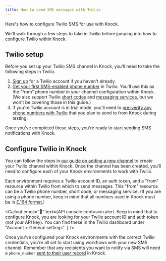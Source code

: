 ```yaml
---
title: How to send SMS messages with Twilio
---
```



Here's how to configure Twilio SMS for use with Knock. 

We'll walk through a few steps to take in Twilio before jumping into how to configure Twilio within Knock. 

## Twilio setup

Before you set up your Twilio SMS channel in Knock, you'll need to take the following steps in Twilio. 

1. [Sign up](https://www.twilio.com/try-twilio) for a Twilio account if you haven't already. 
2. [Get your first SMS-enabled phone number](https://www.twilio.com/docs/usage/tutorials/how-to-use-your-free-trial-account#get-your-first-twilio-phone-number) in Twilio. You'll use this as the "from" phone number in your channel configuration within Knock. (We also support Twilio [short codes](https://www.twilio.com/sms/short-codes) and [messaging services](https://www.twilio.com/docs/messaging/services), but we won't be covering those in this guide.)
3. If you're Twilio account is in trial mode, you'll need to [pre-verify any phone numbers with Twilio](https://www.twilio.com/docs/usage/tutorials/how-to-use-your-free-trial-account#verify-your-personal-phone-number) that you plan to send to from Knock during testing. 

Once you've completed those steps, you're ready to start sending SMS notifications with Knock. 

## Configure Twilio in Knock

You can follow the steps in [our guide on adding a new channel](https://www.notion.so/Adding-your-first-channel-fa911d650cd84b059f69b08302990a10) to create your Twilio channel within Knock. Once the channel has been created, you'll need to configure each of your Knock environments to work with Twilio. 

Each environment requires a Twilio account ID, an auth token, and a "from" resource within Twilio from which to send messages. This "from" resource can be a Twilio phone number, short code, or messaging service. (If you are using a phone number, keep in mind that all numbers used in Knock must be in [E.164 format](https://www.twilio.com/docs/glossary/what-e164).)

<Callout 
  emoji="🔦" 
  text={<span><span className="font-bold">API console confusion alert.</span> Keep in mind that to configure Knock, you are looking for your Twilio account ID and auth token (not your API key). You can find these in the Twilio dashboard under "Account > General settings".
  </span>
  }
/>

Once you've configured your Knock environments with the correct Twilio credentials, you're all set to start using workflows with your new SMS channel. Remember that any recipients you want to notify via SMS will need a `phone_number` [sent to their user record](https://docs.knock.app/send-and-manage-data/users#optional-attributes) in Knock.